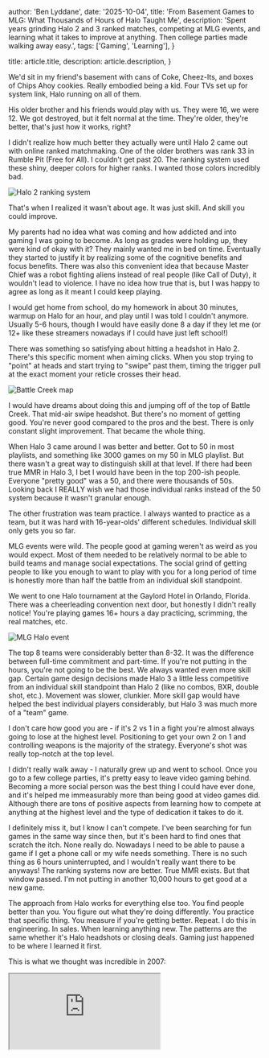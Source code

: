 
  author: 'Ben Lyddane',
  date: '2025-10-04',
  title: 'From Basement Games to MLG: What Thousands of Hours of Halo Taught Me',
  description:
    'Spent years grinding Halo 2 and 3 ranked matches, competing at MLG events, and learning what it takes to improve at anything. Then college parties made walking away easy.',
  tags: ['Gaming', 'Learning'],
}

  title: article.title,
  description: article.description,
}


We'd sit in my friend's basement with cans of Coke, Cheez-Its, and boxes of Chips Ahoy cookies. Really embodied being a kid. Four TVs set up for system link, Halo running on all of them.

His older brother and his friends would play with us. They were 16, we were 12. We got destroyed, but it felt normal at the time. They're older, they're better, that's just how it works, right?

I didn't realize how much better they actually were until Halo 2 came out with online ranked matchmaking. One of the older brothers was rank 33 in Rumble Pit (Free for All). I couldn't get past 20. The ranking system used these shiny, deeper colors for higher ranks. I wanted those colors incredibly bad.

<Image src={haloRanking} alt="Halo 2 ranking system" />

That's when I realized it wasn't about age. It was just skill. And skill you could improve.

My parents had no idea what was coming and how addicted and into gaming I was going to become. As long as grades were holding up, they were kind of okay with it? They mainly wanted me in bed on time. Eventually they started to justify it by realizing some of the cognitive benefits and focus benefits. There was also this convenient idea that because Master Chief was a robot fighting aliens instead of real people (like Call of Duty), it wouldn't lead to violence. I have no idea how true that is, but I was happy to agree as long as it meant I could keep playing.

I would get home from school, do my homework in about 30 minutes, warmup on Halo for an hour, and play until I was told I couldn't anymore. Usually 5-6 hours, though I would have easily done 8 a day if they let me (or 12+ like these streamers nowadays if I could have just left school!)

There was something so satisfying about hitting a headshot in Halo 2. There's this specific moment when aiming clicks. When you stop trying to "point" at heads and start trying to "swipe" past them, timing the trigger pull at the exact moment your reticle crosses their head.

<Image src={battleCreek} alt="Battle Creek map" />

I would have dreams about doing this and jumping off of the top of Battle Creek. That mid-air swipe headshot. But there's no moment of getting good. You're never good compared to the pros and the best. There is only constant slight improvement. That became the whole thing.

When Halo 3 came around I was better and better. Got to 50 in most playlists, and something like 3000 games on my 50 in MLG playlist. But there wasn't a great way to distinguish skill at that level. If there had been true MMR in Halo 3, I bet I would have been in the top 200-ish people. Everyone "pretty good" was a 50, and there were thousands of 50s. Looking back I REALLY wish we had those individual ranks instead of the 50 system because it wasn't granular enough.

The other frustration was team practice. I always wanted to practice as a team, but it was hard with 16-year-olds' different schedules. Individual skill only gets you so far.

MLG events were wild. The people good at gaming weren't as weird as you would expect. Most of them needed to be relatively normal to be able to build teams and manage social expectations. The social grind of getting people to like you enough to want to play with you for a long period of time is honestly more than half the battle from an individual skill standpoint.

We went to one Halo tournament at the Gaylord Hotel in Orlando, Florida. There was a cheerleading convention next door, but honestly I didn't really notice! You're playing games 16+ hours a day practicing, scrimming, the real matches, etc.

<Image src={mlgEvent} alt="MLG Halo event" />

The top 8 teams were considerably better than 8-32. It was the difference between full-time commitment and part-time. If you're not putting in the hours, you're not going to be the best. We always wanted even more skill gap. Certain game design decisions made Halo 3 a little less competitive from an individual skill standpoint than Halo 2 (like no combos, BXR, double shot, etc.). Movement was slower, clunkier. More skill gap would have helped the best individual players considerably, but Halo 3 was much more of a "team" game.

I don't care how good you are - if it's 2 vs 1 in a fight you're almost always going to lose at the highest level. Positioning to get your own 2 on 1 and controlling weapons is the majority of the strategy. Everyone's shot was really top-notch at the top level.

I didn't really walk away - I naturally grew up and went to school. Once you go to a few college parties, it's pretty easy to leave video gaming behind. Becoming a more social person was the best thing I could have ever done, and it's helped me immeasurably more than being good at video games did. Although there are tons of positive aspects from learning how to compete at anything at the highest level and the type of dedication it takes to do it.

I definitely miss it, but I know I can't compete. I've been searching for fun games in the same way since then, but it's been hard to find ones that scratch the itch. None really do. Nowadays I need to be able to pause a game if I get a phone call or my wife needs something. There is no such thing as 6 hours uninterrupted, and I wouldn't really want there to be anyways! The ranking systems now are better. True MMR exists. But that window passed. I'm not putting in another 10,000 hours to get good at a new game.

The approach from Halo works for everything else too. You find people better than you. You figure out what they're doing differently. You practice that specific thing. You measure if you're getting better. Repeat. I do this in engineering. In sales. When learning anything new. The patterns are the same whether it's Halo headshots or closing deals. Gaming just happened to be where I learned it first.

This is what we thought was incredible in 2007:

<div className="relative w-full mb-8" style={{ paddingBottom: '56.25%' }}>
  <iframe
    className="absolute top-0 left-0 w-full h-full rounded-lg"
    src="https://www.youtube.com/embed/82K006C6uhw"
    title="Halo Montage"
    allow="accelerometer; autoplay; clipboard-write; encrypted-media; gyroscope; picture-in-picture"
    allowFullScreen
  />
</div>
